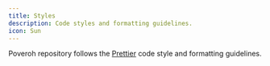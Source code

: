 ```yaml
---
title: Styles
description: Code styles and formatting guidelines.
icon: Sun
---
```


Poveroh repository follows the [Prettier](https://prettier.io/) code style and formatting guidelines.
